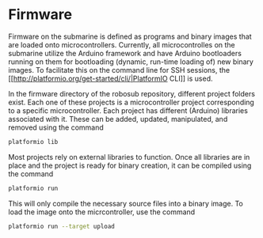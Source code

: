 # Firmware
Firmware on the submarine is defined as programs and binary images that are loaded onto microcontrollers. Currently, all microcontrolles on the submarine utilize the Arduino framework and have Arduino bootloaders running on them for bootloading (dynamic, run-time loading of) new binary images. To facilitate this on the command line for SSH sessions, the [[http://platformio.org/get-started/cli/|PlatformIO CLI]] is used.

In the firmware directory of the robosub repository, different project folders exist. Each one of these projects is a microcontroller project corresponding to a specific microcontroller. Each project has different (Arduino) libraries associated with it. These can be added, updated, manipulated, and removed using the command

```bash
platformio lib
```

Most projects rely on external libraries to function. Once all libraries are in place and the project is ready for binary creation, it can be compiled using the command

```bash
platformio run
```

This will only compile the necessary source files into a binary image. To load the image onto the micrcontroller, use the command
```bash
platformio run --target upload
```